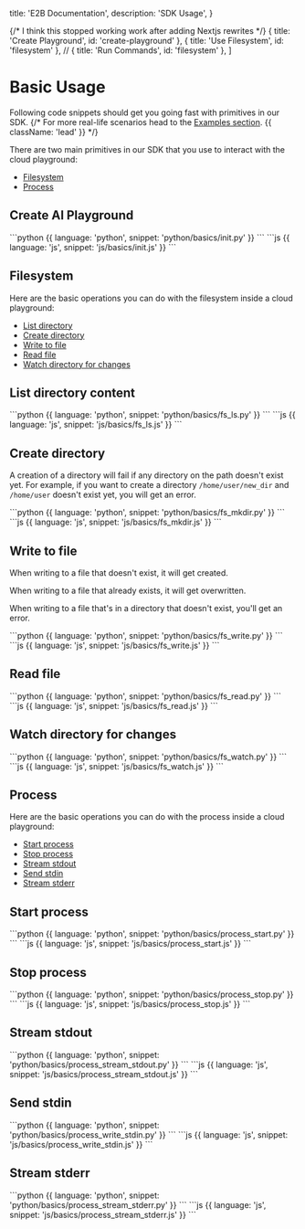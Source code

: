   title: 'E2B Documentation',
  description: 'SDK Usage',
}

{/* I think this stopped working work after adding Nextjs rewrites */}
  { title: 'Create Playground', id: 'create-playground' },
  { title: 'Use Filesystem', id: 'filesystem' },
  // { title: 'Run Commands', id: 'filesystem' },
]


# Basic Usage
Following code snippets should get you going fast with primitives in our SDK.
{/* For more real-life scenarios head to the [Examples section](./examples/overview). {{ className: 'lead' }} */}

There are two main primitives in our SDK that you use to interact with the cloud playground:
- [Filesystem](/getting-started/basics#filesystem)
- [Process](/getting-started/basics#process)

## Create AI Playground
<CodeGroup>
```python {{ language: 'python', snippet: 'python/basics/init.py' }}
```
```js {{ language: 'js', snippet: 'js/basics/init.js' }}
```
</CodeGroup>

## Filesystem

Here are the basic operations you can do with the filesystem inside a cloud playground:
- [List directory](/getting-started/basics#list-directory-content)
- [Create directory](/getting-started/basics#create-directory)
- [Write to file](/getting-started/basics#write-to-file)
- [Read file](/getting-started/basics#read-file)
- [Watch directory for changes](/getting-started/basics#watch-directory-for-changes)


## List directory content
<CodeGroup>
```python {{ language: 'python', snippet: 'python/basics/fs_ls.py' }}
```
```js {{ language: 'js', snippet: 'js/basics/fs_ls.js' }}
```
</CodeGroup>

## Create directory

A creation of a directory will fail if any directory on the path doesn't exist yet.
For example, if you want to create a directory `/home/user/new_dir` and `/home/user` doesn't exist yet, you will get an error.

<CodeGroup>
```python {{ language: 'python', snippet: 'python/basics/fs_mkdir.py' }}
```
```js {{ language: 'js', snippet: 'js/basics/fs_mkdir.js' }}
```
</CodeGroup>

## Write to file
When writing to a file that doesn't exist, it will get created.

When writing to a file that already exists, it will get overwritten.

When writing to a file that's in a directory that doesn't exist, you'll get an error.

<CodeGroup>
```python {{ language: 'python', snippet: 'python/basics/fs_write.py' }}
```
```js {{ language: 'js', snippet: 'js/basics/fs_write.js' }}
```
</CodeGroup>

## Read file
<CodeGroup>
```python {{ language: 'python', snippet: 'python/basics/fs_read.py' }}
```
```js {{ language: 'js', snippet: 'js/basics/fs_read.js' }}
```
</CodeGroup>

## Watch directory for changes
<CodeGroup>
```python {{ language: 'python', snippet: 'python/basics/fs_watch.py' }}
```
```js {{ language: 'js', snippet: 'js/basics/fs_watch.js' }}
```
</CodeGroup>

## Process
Here are the basic operations you can do with the process inside a cloud playground:
- [Start process](/getting-started/basics#start-process)
- [Stop process](/getting-started/basics#stop-process)
- [Stream stdout](/getting-started/basics#stream-stdout)
- [Send stdin](/getting-started/basics#send-stdin)
- [Stream stderr](/getting-started/basics#stream-stderr)

## Start process
<CodeGroup>
```python {{ language: 'python', snippet: 'python/basics/process_start.py' }}
```
```js {{ language: 'js', snippet: 'js/basics/process_start.js' }}
```
</CodeGroup>

## Stop process
<CodeGroup>
```python {{ language: 'python', snippet: 'python/basics/process_stop.py' }}
```
```js {{ language: 'js', snippet: 'js/basics/process_stop.js' }}
```
</CodeGroup>

## Stream stdout
<CodeGroup>
```python {{ language: 'python', snippet: 'python/basics/process_stream_stdout.py' }}
```
```js {{ language: 'js', snippet: 'js/basics/process_stream_stdout.js' }}
```
</CodeGroup>

## Send stdin
<CodeGroup>
```python {{ language: 'python', snippet: 'python/basics/process_write_stdin.py' }}
```
```js {{ language: 'js', snippet: 'js/basics/process_write_stdin.js' }}
```
</CodeGroup>

## Stream stderr
<CodeGroup>
```python {{ language: 'python', snippet: 'python/basics/process_stream_stderr.py' }}
```
```js {{ language: 'js', snippet: 'js/basics/process_stream_stderr.js' }}
```
</CodeGroup>
